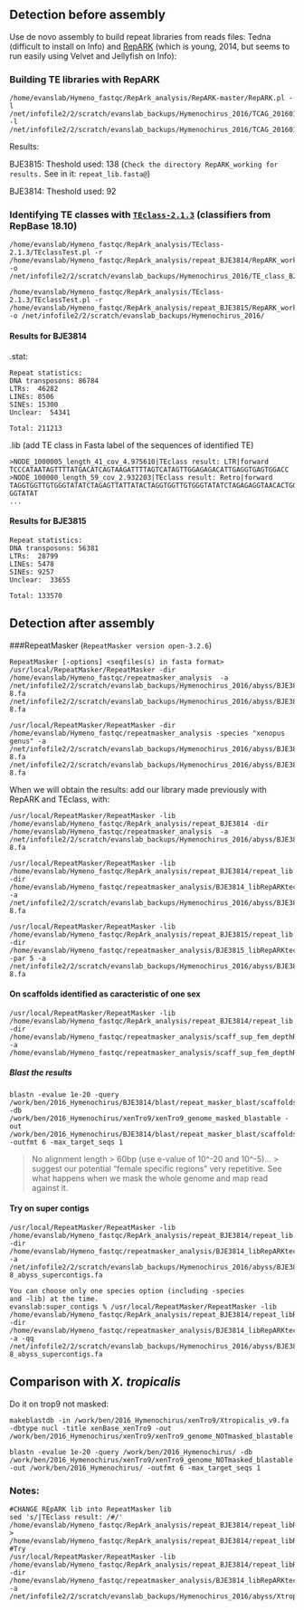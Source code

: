 ## Detection before assembly
Use de novo assembly to build repeat libraries from reads files: Tedna (difficult to install on Info) and [RepARK](https://github.com/PhKoch/RepARK) (which is young, 2014, but seems to run easily using Velvet and Jellyfish on Info):

### Building TE libraries with RepARK
```
/home/evanslab/Hymeno_fastqc/RepArk_analysis/RepARK-master/RepARK.pl -l /net/infofile2/2/scratch/evanslab_backups/Hymenochirus_2016/TCAG_20160129/160106_E00389_0017_AHK3LJCCXX/BJE3814_S3_L003_R1_001_trim_paired.cor.fastq.gz -l /net/infofile2/2/scratch/evanslab_backups/Hymenochirus_2016/TCAG_20160129/160106_E00389_0017_AHK3LJCCXX/BJE3814_S3_L003_R2_001_trim_paired.cor.fastq.gz
```
Results:

BJE3815: Theshold used: 138 (`Check the directory RepARK_working for results.` See in it: `repeat_lib.fasta@`)

BJE3814: Theshold used: 92

### Identifying TE classes with [`TEclass-2.1.3`](http://www.compgen.uni-muenster.de/tools/teclass/index.hbi?lang=en) (classifiers from RepBase 18.10)
```
/home/evanslab/Hymeno_fastqc/RepArk_analysis/TEclass-2.1.3/TEclassTest.pl -r /home/evanslab/Hymeno_fastqc/RepArk_analysis/repeat_BJE3814/RepARK_working/repeat_lib.fasta -o /net/infofile2/2/scratch/evanslab_backups/Hymenochirus_2016/TE_class_BJE3814

/home/evanslab/Hymeno_fastqc/RepArk_analysis/TEclass-2.1.3/TEclassTest.pl -r /home/evanslab/Hymeno_fastqc/RepArk_analysis/repeat_BJE3815/RepARK_working/repeat_lib.fasta -o /net/infofile2/2/scratch/evanslab_backups/Hymenochirus_2016/
```
#### Results for BJE3814
.stat:
```
Repeat statistics:
DNA transposons: 86784
LTRs:  46282
LINEs: 8506
SINEs: 15300
Unclear:  54341

Total: 211213
```
.lib (add TE class in Fasta label of the sequences of identified TE)
```
>NODE_1000005_length_41_cov_4.975610|TEclass result: LTR|forward
TCCCATAATAGTTTTATGACATCAGTAAGATTTTAGTCATAGTTGGAGAGACATTGAGGTGAGTGGACC
>NODE_100000_length_59_cov_2.932203|TEclass result: Retro|forward
TAGGTGGTTGTGGGTATATCTAGAGTTATTATACTAGGTGGTTGTGGGTATATCTAGAGAGGTAACACTGGGTGGTTGTG
GGTATAT
...
```
#### Results for BJE3815
```
Repeat statistics:
DNA transposons: 56381
LTRs:  28799
LINEs: 5478
SINEs: 9257
Unclear:  33655

Total: 133570
```
## Detection after assembly

###RepeatMasker (`RepeatMasker version open-3.2.6`)

```
RepeatMasker [-options] <seqfiles(s) in fasta format>
/usr/local/RepeatMasker/RepeatMasker -dir /home/evanslab/Hymeno_fastqc/repeatmasker_analysis  -a /net/infofile2/2/scratch/evanslab_backups/Hymenochirus_2016/abyss/BJE3814-8.fa /net/infofile2/2/scratch/evanslab_backups/Hymenochirus_2016/abyss/BJE3815-8.fa

/usr/local/RepeatMasker/RepeatMasker -dir /home/evanslab/Hymeno_fastqc/repeatmasker_analysis -species "xenopus genus" -a /net/infofile2/2/scratch/evanslab_backups/Hymenochirus_2016/abyss/BJE3814-8.fa /net/infofile2/2/scratch/evanslab_backups/Hymenochirus_2016/abyss/BJE3815-8.fa
```
When we will obtain the results: add our library made previously with RepARK and TEclass, with:
```
/usr/local/RepeatMasker/RepeatMasker -lib /home/evanslab/Hymeno_fastqc/RepArk_analysis/repeat_BJE3814 -dir /home/evanslab/Hymeno_fastqc/repeatmasker_analysis  -a /net/infofile2/2/scratch/evanslab_backups/Hymenochirus_2016/abyss/BJE3814-8.fa
```
```
/usr/local/RepeatMasker/RepeatMasker -lib /home/evanslab/Hymeno_fastqc/RepArk_analysis/repeat_BJE3814/repeat_lib.fasta_1458332765/repeat_lib.fasta.lib -dir /home/evanslab/Hymeno_fastqc/repeatmasker_analysis/BJE3814_libRepARKteclass14 -a /net/infofile2/2/scratch/evanslab_backups/Hymenochirus_2016/abyss/BJE3814-8.fa

/usr/local/RepeatMasker/RepeatMasker -lib /home/evanslab/Hymeno_fastqc/RepArk_analysis/repeat_BJE3815/repeat_lib.fasta_1458400567/repeat_lib.fasta.lib -dir /home/evanslab/Hymeno_fastqc/repeatmasker_analysis/BJE3815_libRepARKteclass15 -par 5 -a /net/infofile2/2/scratch/evanslab_backups/Hymenochirus_2016/abyss/BJE3815-8.fa
```
#### On scaffolds identified as caracteristic of one sex
```
/usr/local/RepeatMasker/RepeatMasker -lib /home/evanslab/Hymeno_fastqc/RepArk_analysis/repeat_BJE3814/repeat_lib.fasta_1458332765/repeat_lib.fasta.lib -dir /home/evanslab/Hymeno_fastqc/repeatmasker_analysis/scaff_sup_fem_depthRound1  -a /home/evanslab/Hymeno_fastqc/repeatmasker_analysis/scaff_sup_fem_depthRound1/scaffolds_sup_fem_caract_depth_round1.fa
```
##### Blast the results
```
blastn -evalue 1e-20 -query /work/ben/2016_Hymenochirus/BJE3814/blast/repeat_masker_blast/scaffolds_sup_fem_caract_depth_round1.fa.masked -db /work/ben/2016_Hymenochirus/xenTro9/xenTro9_genome_masked_blastable -out /work/ben/2016_Hymenochirus/BJE3814/blast/repeat_masker_blast/scaffolds_sup_fem_caract_depth_round1_masked_blast_trop9 -outfmt 6 -max_target_seqs 1
```
> No alignment length > 60bp (use e-value of 10^-20 and 10^-5)... > suggest our potential "female specific regions" very repetitive. See what happens when we mask the whole genome and map read against it.

#### Try on super contigs
```
/usr/local/RepeatMasker/RepeatMasker -lib /home/evanslab/Hymeno_fastqc/RepArk_analysis/repeat_BJE3814/repeat_lib.fasta_1458332765/repeat_lib.fasta.lib -dir /home/evanslab/Hymeno_fastqc/repeatmasker_analysis/BJE3814_libRepARKteclass14/super_contigs -a /net/infofile2/2/scratch/evanslab_backups/Hymenochirus_2016/abyss/BJE3814-8_abyss_supercontigs.fa

You can choose only one species option (including -species
and -lib) at the time.
evanslab:super_contigs % /usr/local/RepeatMasker/RepeatMasker -lib /home/evanslab/Hymeno_fastqc/RepArk_analysis/repeat_BJE3814/repeat_libRepARKTEclass_BJE3814_RepeatMaskerFormat.fasta.gz -dir /home/evanslab/Hymeno_fastqc/repeatmasker_analysis/BJE3814_libRepARKteclass14/super_contigs -a -qq /net/infofile2/2/scratch/evanslab_backups/Hymenochirus_2016/abyss/BJE3814-8_abyss_supercontigs.fa
```
## Comparison with *X. tropicalis*

Do it on trop9 not masked:
```
makeblastdb -in /work/ben/2016_Hymenochirus/xenTro9/Xtropicalis_v9.fa -dbtype nucl -title xenBase_xenTro9 -out /work/ben/2016_Hymenochirus/xenTro9/xenTro9_genome_NOTmasked_blastable

blastn -evalue 1e-20 -query /work/ben/2016_Hymenochirus/ -db /work/ben/2016_Hymenochirus/xenTro9/xenTro9_genome_NOTmasked_blastable -out /work/ben/2016_Hymenochirus/ -outfmt 6 -max_target_seqs 1
```
### Notes:
```
#CHANGE REpARK lib into RepeatMasker lib
sed 's/|TEclass result: /#/' /home/evanslab/Hymeno_fastqc/RepArk_analysis/repeat_BJE3814/repeat_libRepARKTEclass_BJE3814_RepeatMaskerFormat.fasta > /home/evanslab/Hymeno_fastqc/RepArk_analysis/repeat_BJE3814/repeat_libRepARKTEclass_BJE3814_RepeatMaskerFormat1.fasta
#Try
/usr/local/RepeatMasker/RepeatMasker -lib /home/evanslab/Hymeno_fastqc/RepArk_analysis/repeat_BJE3814/repeat_libRepARKTEclass_BJE3814_RepeatMaskerFormat.fasta -dir /home/evanslab/Hymeno_fastqc/repeatmasker_analysis/BJE3814_libRepARKteclass14/try_specificRepeatMaskerFormat_on_trop9 -a /net/infofile2/2/scratch/evanslab_backups/Hymenochirus_2016/abyss/Xtrop/Xtropicalis_v9_repeatMasked_soft.fa
```
